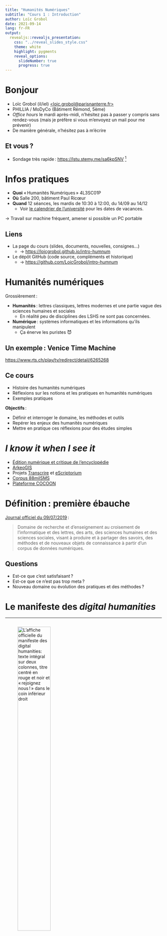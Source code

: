 ```yaml
---
title: "Humanités Numériques"
subtitle: "Cours 1 : Introduction"
author: Loïc Grobol
date: 2021-09-14
lang: fr-FR
output:
  revealjs::revealjs_presentation:
    css: "../reveal_slides_style.css"
    theme: white
    highlight: pygments
    reveal_options:
      slideNumber: true
      progress: true
---
```


[comment]: <> "LTeX: language=fr"

# Bonjour

- Loïc Grobol (il/iel) [<loic.grobol@parisnanterre.fr>](mailto:loic.grobol@parisnanterre.fr)
- PHILLIA / MoDyCo (Bâtiment Rémond, 5ème)
- *Office hours* le mardi après-midi, n'hésitez pas à passer y compris sans rendez-vous (mais je
  préfère si vous m'envoyez un mail pour me prévenir)
- De manière générale, n'hésitez pas à m'écrire

## Et vous ?

- Sondage très rapide : <https://lstu.stemy.me/sa6kpSNV> [^longpollurl]

[^longpollurl]: <https://framaforms.org/composition-du-cours-humanites-numeriques-1631014848>

# Infos pratiques

- **Quoi** « Humanités Numériques » 4L3SC01P
- **Où** Salle 200, bâtiment Paul Ricœur
- **Quand** 12 séances, les mardis de 10:30 à 12:00, du 14/09 au 14/12
  - Voir [le calendrier de
    l'université](https://etudiants.parisnanterre.fr/calendrier-universitaire-2021-2022-1018180.kjsp)
    pour les dates de vacances.

→ Travail sur machine fréquent, amener si possible un PC portable

## Liens

- La page du cours (slides, documents, nouvelles, consignes…)
  - → <https://loicgrobol.github.io/intro-humnum>
- Le dépôt GitHub (code source, compléments et historique)
  - → <https://github.com/LoicGrobol/intro-humnum>

# Humanités numériques

Grossièrement :

- **Humanités** : lettres classiques, lettres modernes et une partie vague des sciences humaines et
  sociales
  - En réalité peu de disciplines des LSHS ne sont pas concernées.
- **Numérique** : systèmes informatiques et les informations qu'ils manipulent
  - Ça énerve les puristes 😈

## Un exemple : Venice Time Machine

<https://www.rts.ch/play/tv/redirect/detail/6265268>

## Ce cours

- Histoire des humanités numériques
- Réflexions sur les notions et les pratiques en humanités numériques
- Exemples pratiques

**Objectifs** :

- Définir et interroger le domaine, les méthodes et outils
- Repérer les enjeux des humanités numériques
- Mettre en pratique ces réflexions pour des études simples

# *I know it when I see it*

- [Édition numérique et critique de l'encyclopédie](http://enccre.academie-sciences.fr/encyclopedie/)
- [ArkeoGIS](https://arkeogis.org/examples-2/)
- Projets [Transcrire](https://transcrire.huma-num.fr/) et [eScriptorium](https://ephenum.hypotheses.org/1412)
- [Corpus 88milSMS](http://88milsms.huma-num.fr/index.html)
- [Plateforme COCOON](https://cocoon.huma-num.fr/exist/crdo/)

# Définition : première ébauche

[Journal officiel du 09/07/2019](https://www.legifrance.gouv.fr/jorf/id/JORFTEXT000038736904) :

> Domaine de recherche et d’enseignement au croisement de l’informatique et des lettres, des arts,
> des sciences humaines et des sciences sociales, visant à produire et à partager des savoirs, des
> méthodes et de nouveaux objets de connaissance à partir d’un corpus de données numériques.

## Questions

- Est-ce que c'est satisfaisant ?
- Est-ce que ce n'est pas trop meta ?
- Nouveau domaine ou évolution des pratiques et des méthodes ?

# Le manifeste des *digital humanities*

---

<div style= "float:right;position:relative;">
![L'affiche officielle du manifeste des digital humanities: texte intégral sur deux colonnes, titre
centré en rouge et noir et « rejoignez nous ! » dans le coin inférieur
droit](pics/affiche_manifeste.png){width=50%}
</div>

---

Texte collectif, publié à l'issue du premier ThatCamp en 2010, édité par Pierre Mounier.

Publié en intégralité dans le [Journal des
Anthropologues](https://journals.openedition.org/jda/3652) (accompagné d'une courte introduction qui
vaut la lecture)

## Définition

> 1\. Le tournant numérique pris par la société modifie et
> interroge les conditions de production et de diffusion des
> savoirs.

---

Périmètre du domaine et positionnement épistémologique :

> 2\. Pour nous, les *digital humanities* concernent l’ensemble
> des Sciences humaines et sociales, des Arts et des Lettres.
> Les *digital humanities* ne font pas table rase du passé.
> Elles s’appuient, au contraire, sur l’ensemble des
> paradigmes, savoir-faire et connaissances propres à ces
> disciplines, tout en mobilisant les outils et les perspectives
> singulières du champ du numérique.

---

Définition d’une discipline :

> 3\. Les *digital humanities* désignent une transdiscipline,
> porteuse des méthodes, des dispositifs et des perspectives
> heuristiques liés au numérique dans le domaine des
> Sciences humaines et sociales.

## Situation

> 4\. Nous constatons :

Émergence de centres :

> - que se sont multipliées les expérimentations dans le domaine du numérique en Sciences humaines
>   et sociales depuis un demi-siècle. Qu’ont émergé, plus récemment, des centres de *digital
>   humanities*, qui sont tous, à l’heure actuelle, des prototypes ou des lieux d’application
>   spécifique d’une approche des *digital humanities* ;

---

Contrainte du numérique :

> - que le numérique induit une présence plus forte des contraintes techniques et donc
>   économiques dans la recherche ; que cette contrainte est une opportunité pour faire
>   évoluer le travail collectif ;

---

Méthodes :

> - qu’il existe un certain nombre de méthodes éprouvées, inégalement connues et
>   partagées ;

---

Communautés :

> - qu’existent de multiples communautés particulières issues de l’intérêt pour des pratiques, des
>   outils ou des objets transversaux divers (encodage de sources textuelles, systèmes d’information
>   géographique, lexicométrie, numérisation du patrimoine culturel, scientifique et technique,
>   cartographie du web, fouille de données, 3D, archives orales, arts et littératures numériques et
>   hypermédiatiques, etc.), ces communautés étant en train de converger pour former le champ des
>   *digital humanities*.

## Déclaration

Création d'une communauté :

> 5\. Nous, acteurs des *digital humanities*, nous nous
> constituons en communauté de pratique solidaire,
> ouverte, accueillante et libre d’accès.
> 6\. Nous sommes une communauté sans frontières. Nous
> sommes une communauté multilingue et
> multidisciplinaire.

---

Positionnement scientifique et politique :

> 7\. Nous avons pour objectifs le progrès de la
> connaissance, le renforcement de la qualité de la
> recherche dans nos disciplines, et l’enrichissement du
> savoir et du patrimoine collectif, au-delà de la seule
> sphère académique.
>
> 8\. Nous appelons à l’intégration de la culture numérique
> dans la définition de la culture générale du XXIe siècle.

## Orientations

Libre accès par la documentation et interopérabilité :

> 9\. Nous lançons un appel pour l’accès libre aux données et aux métadonnées. Celles-ci doivent
> être documentées et interopérables, autant techniquement que conceptuellement.

---

Libre accès : par les conditions juridiques :

> 10\. Nous sommes favorables à la diffusion, à la circulation et au libre enrichissement des
> méthodes, du code, des formats et des résultats de la recherche.

---

Formations, diplômes, compétences :

> 11\. Nous appelons à l’intégration de formations aux *digital humanities* au sein des cursus en
> Sciences humaines et sociales, en Arts et en Lettres. Nous souhaitons également la création de
> diplômes spécifiques aux *digital humanitie*s et le développement de formations professionnelles
> dédiées. Enfin, nous souhaitons que ces compétences soient prises en compte dans les recrutements
> et les évolutions de carrière.

## Orientations


> 12\. Nous nous engageons dans l’édification d’une **compétence collective** s’appuyant
> sur un vocabulaire commun, compétence collective qui procède du travail de
> l’ensemble des acteurs. Cette compétence collective a vocation à devenir un bien
> commun. Elle constitue une opportunité scientifique, mais aussi une opportunité
> d’insertion professionnelle, dans tous les secteurs.

---

> 13\. Nous souhaitons participer à la définition et à la diffusion de **bonnes pratiques**,
> correspondant à des besoins disciplinaires et transdisciplinaires identifiés, qui soient
> évolutives et issues d’un débat puis d’un consensus au sein des communautés
> concernées. L’ouverture fondamentale des *digital humanities* assure néanmoins une
> approche pragmatique des protocoles et des visions, qui maintient le droit à la
> coexistence de méthodes différentes et concurrentes, au profit de l’enrichissement de
> la réflexion et des pratiques.

---

> 14\. Nous appelons à la construction de **cyberinfrastructures** évolutives répondant à
> des besoins réels. Ces cyberinfrastructures se construiront de façon itérative,
> s’appuyant sur le constat de méthodes et d’approches qui font leurs preuves au sein
> des communautés de recherche.

## Résumé

Acter, définir, orienter

- Définition des humanités numériques
- Positionnement sur l’émergence d’une discipline
- Un programme

---

- Place des communautés (une façon de faire de la science ?)
- Place des « communs »
  - Relation aux données (mémoire, archive, documents numériques…) : libre accès
  - Les conditions techniques et juridiques (intéropérabilité, propriété)
- L’importance de l’accès
- Méthodes, pratiques (des méthodes et pratiques liées au numérique)
- Cyberinfrastructures

# Consignes pour le dossier

50% de l'évaluation portera sur un dossier à rendre pour la fin du semestre, soit individuellement,
soit en groupe (max 3 personnes)

Trois options pour le sujet :

1. Présentation et analyse d’un projet en HN
2. Invention d'un projet original
3. Fiche de lecture (travail exclusivement individuel)

## 1. Analyse

Présenter un projet existant en détaillant en quoi il s’inscrit dans une démarche du domaine des
humanités numériques.

- Fiche d’identité du projet (et/ou du site)
- Description du projet
- Choix méthodologiques
- Avis personnels (points positifs et négatifs)

Voir [les consignes](projets.md) pour plus de détails et des suggestions de projets

## 2. Invention

Présenter/proposer un projet original

- Objectifs
- Choix qui l'inscrivent dans le domaine des humanités numériques
  - → Archives, gestion des documents, travail collaboratif…

Peut aussi prendre la forme d’un blog, d’une maquette de bibliothèque virtuelle…

## 3. Fiche de lecture

Choisir l’un des textes de ce recueil : <https://books.openedition.org/oep/226>

Le dossier présentera le texte, le résumera et le discutera en le confrontant
aux notions vues en cours et à votre propre point de vue.